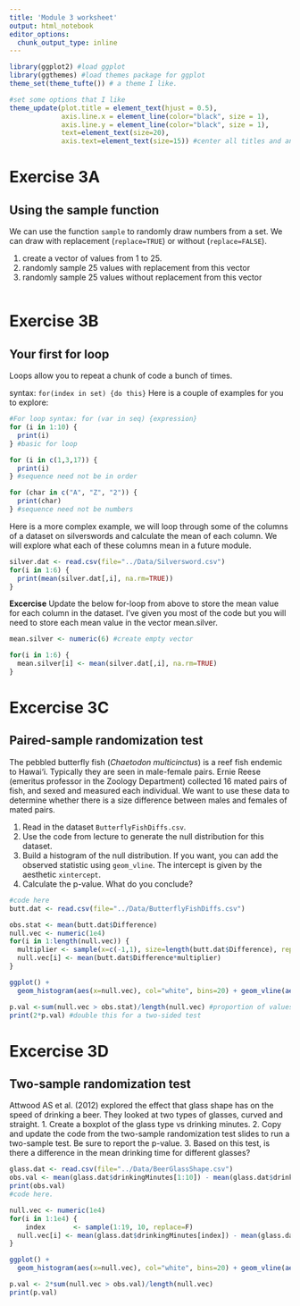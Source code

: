 ```yaml
---
title: 'Module 3 worksheet'
output: html_notebook
editor_options: 
  chunk_output_type: inline
---
```


```r
library(ggplot2) #load ggplot
library(ggthemes) #load themes package for ggplot
theme_set(theme_tufte()) # a theme I like.

#set some options that I like
theme_update(plot.title = element_text(hjust = 0.5), 
             axis.line.x = element_line(color="black", size = 1),
             axis.line.y = element_line(color="black", size = 1),
             text=element_text(size=20),
             axis.text=element_text(size=15)) #center all titles and and axis lines
```

###############
# Exercise 3A #
###############

## Using the sample function

We can use the function `sample` to randomly draw numbers from a set. We can draw with replacement (`replace=TRUE`) or without (`replace=FALSE`). 

1. create a vector of values from 1 to 25.
2. randomly sample 25 values with replacement from this vector
3. randomly sample 25 values without replacement from this vector

```r

```


###############
# Exercise 3B #
###############

## Your first for loop

Loops allow you to repeat a chunk of code a bunch of times.

syntax: `for(index in set) {do this}`
Here is a couple of examples for you to explore:
```r
#For loop syntax: for (var in seq) {expression}
for (i in 1:10) {
  print(i)
} #basic for loop

```

```r
for (i in c(1,3,17)) {
  print(i)
} #sequence need not be in order
```

```r
for (char in c("A", "Z", "2")) {
  print(char)
} #sequence need not be numbers
```

Here is a more complex example, we will loop through some of the columns of a dataset on silverswords and calculate the mean of each column. We will explore what each of these columns mean in a future module.
```r
silver.dat <- read.csv(file="../Data/Silversword.csv")
for(i in 1:6) {
  print(mean(silver.dat[,i], na.rm=TRUE))
}
```

**Excercise** Update the below for-loop from above to store the mean value for each column in the dataset. I've given you most of the code but you will need to store each mean value in the vector mean.silver.

```r
mean.silver <- numeric(6) #create empty vector

for(i in 1:6) {
  mean.silver[i] <- mean(silver.dat[,i], na.rm=TRUE)
}
```


################
# Excercise 3C #
################

## Paired-sample randomization test

The pebbled butterfly fish (*Chaetodon multicinctus*) is a reef fish endemic to Hawai‘i. Typically they are seen in male-female pairs. Ernie Reese (emeritus professor in the Zoology Department) collected 16 mated pairs of fish, and sexed and measured each individual. We want to use these data to determine whether there is a size difference between males and females of mated pairs.

1. Read in the dataset `ButterflyFishDiffs.csv`. 
2. Use the code from lecture to generate the null distribution for this dataset. 
3. Build a histogram of the null distribution. If you want, you can add the observed statistic using `geom_vline`. The intercept is given by the aesthetic `xintercept`.
4. Calculate the p-value. What do you conclude?

```r
#code here
butt.dat <- read.csv(file="../Data/ButterflyFishDiffs.csv")

obs.stat <- mean(butt.dat$Difference) 
null.vec <- numeric(1e4)
for(i in 1:length(null.vec)) {
  multiplier <- sample(x=c(-1,1), size=length(butt.dat$Difference), replace=TRUE)
  null.vec[i] <- mean(butt.dat$Difference*multiplier)
}

ggplot() + 
  geom_histogram(aes(x=null.vec), col="white", bins=20) + geom_vline(aes(xintercept=obs.stat), col="red")

p.val <-sum(null.vec > obs.stat)/length(null.vec) #proportion of values that are more extreme than the observation
print(2*p.val) #double this for a two-sided test
```


################
# Excercise 3D #
################

## Two-sample randomization test

Attwood AS et al. (2012) explored the effect that glass shape has on the speed of drinking a beer. They looked at two types of glasses, curved and straight. 
1. Create a boxplot of the glass type vs drinking minutes.
2. Copy and update the code from the two-sample randomization test slides to run a two-sample test. Be sure to report the p-value. 
3. Based on this test, is there a difference in the mean drinking time for different glasses?

```r
glass.dat <- read.csv(file="../Data/BeerGlassShape.csv")
obs.val <- mean(glass.dat$drinkingMinutes[1:10]) - mean(glass.dat$drinkingMinutes[11:19])
print(obs.val)
#code here.

null.vec <- numeric(1e4)
for(i in 1:1e4) {
    index       <- sample(1:19, 10, replace=F)
  null.vec[i] <- mean(glass.dat$drinkingMinutes[index]) - mean(glass.dat$drinkingMinutes[-index])
}

ggplot() + 
  geom_histogram(aes(x=null.vec), col="white", bins=20) + geom_vline(aes(xintercept=obs.val), col="red")

p.val <- 2*sum(null.vec > obs.val)/length(null.vec)
print(p.val)

```
